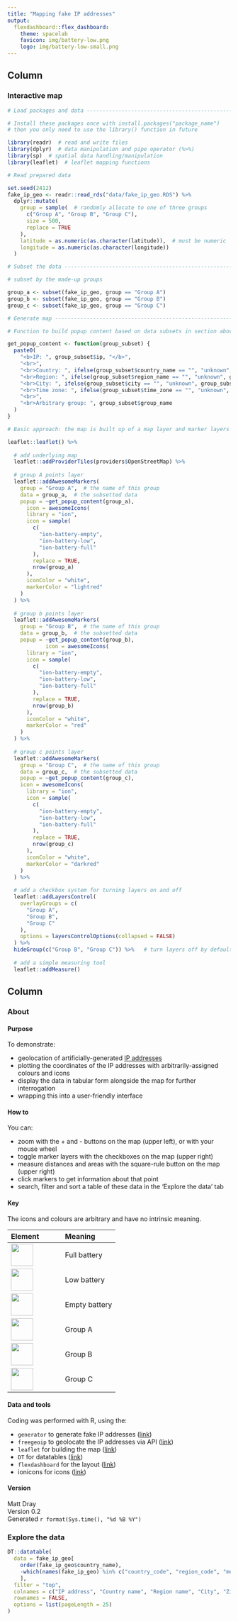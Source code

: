 ```yaml
---
title: "Mapping fake IP addresses"
output: 
  flexdashboard::flex_dashboard:
    theme: spacelab
    favicon: img/battery-low.png
    logo: img/battery-low-small.png
---
```


Column {data-width=650}
-------------------------------------
    
### Interactive map
    
```r
# Load packages and data --------------------------------------------------

# Install these packages once with install.packages("package_name")
# then you only need to use the library() function in future

library(readr)  # read and write files
library(dplyr)  # data manipulation and pipe operator (%>%)
library(sp)  # spatial data handling/manipulation
library(leaflet)  # leaflet mapping functions

# Read prepared data

set.seed(2412)
fake_ip_geo <- readr::read_rds("data/fake_ip_geo.RDS") %>% 
  dplyr::mutate(
    group = sample(  # randomly allocate to one of three groups
      c("Group A", "Group B", "Group C"),
      size = 500,
      replace = TRUE
    ),
    latitude = as.numeric(as.character(latitude)),  # must be numeric
    longitude = as.numeric(as.character(longitude))
  )

# Subset the data ---------------------------------------------------------

# subset by the made-up groups

group_a <- subset(fake_ip_geo, group == "Group A")
group_b <- subset(fake_ip_geo, group == "Group B")
group_c <- subset(fake_ip_geo, group == "Group C")

# Generate map ------------------------------------------------------------

# Function to build popup content based on data subsets in section above

get_popup_content <- function(group_subset) {
  paste0(
    "<b>IP: ", group_subset$ip, "</b>",
    "<br>",
    "<br>Country: ", ifelse(group_subset$country_name == "", "unknown", group_subset$country_name),
    "<br>Region: ", ifelse(group_subset$region_name == "", "unknown", group_subset$region_name),
    "<br>City: ", ifelse(group_subset$city == "", "unknown", group_subset$city),
    "<br>Time zone: ", ifelse(group_subset$time_zone == "", "unknown", group_subset$time_zone),
    "<br>",
    "<br>Arbitrary group: ", group_subset$group_name
  )
}

# Basic approach: the map is built up of a map layer and marker layers

leaflet::leaflet() %>%
  
  # add underlying map
  leaflet::addProviderTiles(providers$OpenStreetMap) %>%
  
  # group A points layer
  leaflet::addAwesomeMarkers(
    group = "Group A",  # the name of this group
    data = group_a,  # the subsetted data
    popup = ~get_popup_content(group_a),
      icon = awesomeIcons(
      library = "ion",
      icon = sample(
        c(
          "ion-battery-empty",
          "ion-battery-low",
          "ion-battery-full"
        ),
        replace = TRUE,
        nrow(group_a)
      ),
      iconColor = "white",
      markerColor = "lightred"
    )
  ) %>% 
  
  # group b points layer
  leaflet::addAwesomeMarkers(
    group = "Group B",  # the name of this group
    data = group_b,  # the subsetted data
    popup = ~get_popup_content(group_b),
            icon = awesomeIcons(
      library = "ion",
      icon = sample(
        c(
          "ion-battery-empty",
          "ion-battery-low",
          "ion-battery-full"
        ),
        replace = TRUE,
        nrow(group_b)
      ),
      iconColor = "white",
      markerColor = "red"
    )
  ) %>% 
  
  # group c points layer
  leaflet::addAwesomeMarkers(
    group = "Group C",  # the name of this group
    data = group_c,  # the subsetted data
    popup = ~get_popup_content(group_c),
    icon = awesomeIcons(
      library = "ion",
      icon = sample(
        c(
          "ion-battery-empty",
          "ion-battery-low",
          "ion-battery-full"
        ),
        replace = TRUE,
        nrow(group_c)
      ),
      iconColor = "white",
      markerColor = "darkred"
    )
  ) %>% 
  
  # add a checkbox system for turning layers on and off
  leaflet::addLayersControl(
    overlayGroups = c(
      "Group A",
      "Group B",
      "Group C"
    ),
    options = layersControlOptions(collapsed = FALSE)
  ) %>%
  hideGroup(c("Group B", "Group C")) %>%   # turn layers off by default
  
  # add a simple measuring tool
  leaflet::addMeasure()
```
   
Column {data-width=350 .tabset .tabset-fade}
-------------------------------------

### About

#### Purpose

To demonstrate:

* geolocation of artificially-generated [IP addresses](https://en.wikipedia.org/wiki/IP_address#Geolocation)
* plotting the coordinates of the IP addresses with arbitrarily-assigned colours and icons
* display the data in tabular form alongside the map for further interrogation
* wrapping this into a user-friendly interface

#### How to

You can:

* zoom with the + and - buttons on the map (upper left), or with your mouse wheel
* toggle marker layers with the checkboxes on the map (upper right)
* measure distances and areas with the square-rule button on the map (upper right)
* click markers to get information about that point
* search, filter and sort a table of these data in the 'Explore the data' tab

#### Key

The icons and colours are arbitrary and have no intrinsic meaning.

| Element | Meaning |
| :- | :- |
| <img src = "img/battery-full.png" style="width:50px;"> | Full battery |
| <img src = "img/battery-low.png" style="width:50px;"> | Low battery |
| <img src = "img/battery-empty.png" style="width:50px;"> | Empty battery |
| <img src = "img/group-a.png" style="width:50px;"> | Group A |
| <img src = "img/group-b.png" style="width:50px;"> | Group B |
| <img src = "img/group-c.png" style="width:50px;"> | Group C |

#### Data and tools

Coding was performed with R, using the:

* `generator` to generate fake IP addresses ([link](https://github.com/paulhendricks/generator))
* `freegeoip` to geolocate the IP addresses via API ([link](https://github.com/luiscape/freegeoip))
* `leaflet` for building the map ([link](https://rstudio.github.io/leaflet/))
* `DT` for datatables ([link](https://rstudio.github.io/DT/ package))
* `flexdashboard` for the layout ([link](https://rmarkdown.rstudio.com/flexdashboard/))
* ionicons for icons ([link](http://ionicons.com))

#### Version

Matt Dray
<br>Version 0.2
<br>Generated `r format(Sys.time(), "%d %B %Y")`

### Explore the data

```r
DT::datatable(
  data = fake_ip_geo[
    order(fake_ip_geo$country_name),
    -which(names(fake_ip_geo) %in% c("country_code", "region_code", "metro_code", "latitude", "longitude"))
    ],
  filter = "top",
  colnames = c("IP address", "Country name", "Region name", "City", "Zip code", "Time zone", "Group"),
  rownames = FALSE,
  options = list(pageLength = 25)
)
```